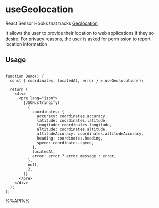 # useGeolocation

React Sensor Hooks that tracks [Geolocation](https://developer.mozilla.org/en-US/docs/Web/API/Geolocation_API)

It allows the user to provide their location to web applications if they so desire. For privacy reasons, the user is asked for permission to report location information


## Usage

```tsx live

function Demo() {
  const { coordinates, locatedAt, error } = useGeolocation();

  return (
    <div>
      <pre lang="json">
        {JSON.stringify(
          {
            coordinates: {
              accuracy: coordinates.accuracy,
              latitude: coordinates.latitude,
              longitude: coordinates.longitude,
              altitude: coordinates.altitude,
              altitudeAccuracy: coordinates.altitudeAccuracy,
              heading: coordinates.heading,
              speed: coordinates.speed,
            },
            locatedAt,
            error: error ? error.message : error,
          },
          null,
          2,
        )}
      </pre>
    </div>
  );
};

```

%%API%%